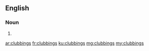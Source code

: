 ==English==

===Noun===
{{head|en|noun plural form}}

# {{plural of|clubbing|lang=en}}

[[ar:clubbings]]
[[fr:clubbings]]
[[ku:clubbings]]
[[mg:clubbings]]
[[my:clubbings]]